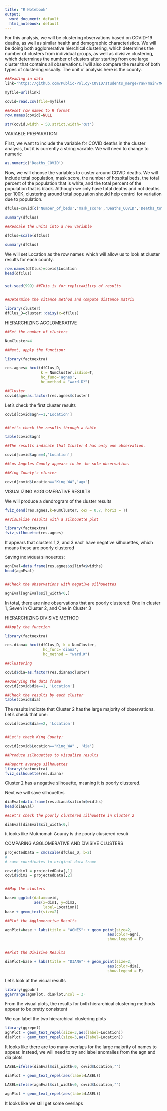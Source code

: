 ---
title: "R Notebook"
output:
  word_document: default
  html_notebook: default
---

 For this analysis, we will be clustering observations based on COVID-19 deaths, as well as similar health and demographic characteristics. We will be doing both agglomerative hierchical clustering, which determines the number of clusters from individual groups, as well as divisive clustering, which determines the number of clusters after starting from one large cluster that contains all observations. I will also compare the results of both types of clustering visually. The unit of analysis here is the county. 

```{r}
##Reading in data
link='https://github.com/Public-Policy-COVID/students_merge/raw/main/Merged_data.csv'

myfile=url(link)

covid=read.csv(file=myfile)

##Reset row names to R format
row.names(covid)=NULL

str(covid,width = 50,strict.width='cut')
```
VARIABLE PREPARATION

First, we want to include the variable for COVID deaths in the cluster analysis, but it is currently a string variable. We will need to change to numeric

```{r}
as.numeric('Deaths_COVID')
```

Now, we will choose the variables to cluster around COVID deaths. We will include total population, mask score, the number of hospital beds, the total percent of the population that is white, and the total percent of the population that is black. Although we only have total deaths and not deaths per 100K, clustering around total population should help control for variation due to population. 

```{r}
dfClus=covid[c('Number_of_beds','mask_score','Deaths_COVID','Deaths_total','Number_of_hospitals', 'black_total_pct','white_total_pct')]

summary(dfClus)

##Rescale the units into a new variable

dfClus=scale(dfClus)

summary(dfClus)
```

We will set Location as the row names, which will allow us to look at cluster results for each county. 
```{r}
row.names(dfClus)=covid$Location
head(dfClus)


set.seed(999) ##This is for replicability of results


##Determine the sitance method and compute distance matrix 

library(cluster)
dfClus_D=cluster::daisy(x=dfClus)

```

HIERARCHIZING AGGLOMERATIVE

```{r}
##Set the number of clusters

NumCluster=4

##Next, apply the function:

library(factoextra)

res.agnes= hcut(dfClus_D, 
                k = NumCluster,isdiss=T,
                hc_func='agnes',
                hc_method = "ward.D2")

##Cluster
covid$agn=as.factor(res.agnes$cluster)
```
Let's check the first cluster results
```{r}
covid[covid$agn==1,'Location']


##Let's check the results through a table

table(covid$agn)

##The results indicate that Cluster 4 has only one observation. 

covid[covid$agn==4,'Location']

##Los Angeles County appears to be the sole observation.

##King County's cluster

covid[covid$Location=="King_WA",'agn']
```

VISUALIZING AGGLOMERATIVE RESULTS

We will produce a dendrogram of the cluster results

```{r}
fviz_dend(res.agnes,k=NumCluster, cex = 0.7, horiz = T)

##Visualize results with a silhouette plot

library(factoextra)
fviz_silhouette(res.agnes)
```
It appears that clusters 1,2, and 3 each have negative silhouettes, which means these are poorly clustered


Saving individual silhouettes:
```{r}
agnEval=data.frame(res.agnes$silinfo$widths)
head(agnEval)


##Check the observations with negative silhouettes

agnEval[agnEval$sil_width<0,]
```
In total, there are nine observations that are poorly clustered: One in cluster 1, Seven in Cluster 2, and One in Cluster 3

HIERARCHIZING DIVISIVE METHOD

```{r}
##Apply the function

library(factoextra)

res.diana= hcut(dfClus_D, k = NumCluster,
                 hc_func='diana',
                 hc_method = "ward.D")

##Clustering 

covid$dia=as.factor(res.diana$cluster)

##Querying the data frame
covid[covid$dia==1, 'Location']

##Check the results by each cluster:
table(covid$dia)
```

The results indicate that Cluster 2 has the large majority of observations. Let's check that one:

```{r}
covid[covid$dia==2, 'Location']


##Let's check King County:

covid[covid$Location=="King_WA" , 'dia']
```

```{r}
##Produce silhouettes to visualize results

##Report average silhouettes
library(factoextra)
fviz_silhouette(res.diana)
```
Cluster 2 has a negative silhouette, meaning it is poorly clustered. 

Next we will save silhouettes

```{r}
diaEval=data.frame(res.diana$silinfo$widths)
head(diaEval)

##Let's check the poorly clustered silhouette in Cluster 2

diaEval[diaEval$sil_width<0,]
```
It looks like Multnomah County is the poorly clustered result



COMPARING AGGLOMERATIVE AND DIVISIVE CLUSTERS


```{r}
projectedData = cmdscale(dfClus_D, k=2)
#
# save coordinates to original data frame

covid$dim1 = projectedData[,1]
covid$dim2 = projectedData[,2]


##Map the clusters

base= ggplot(data=covid,
             aes(x=dim1, y=dim2,
                 label=Location)) 
base + geom_text(size=2)

##Plot the Agglomerative Results

agnPlot=base + labs(title = "AGNES") + geom_point(size=2,
                                              aes(color=agn),
                                              show.legend = F) 


##Plot the Divisive Results

diaPlot=base + labs(title = "DIANA") + geom_point(size=2,
                                              aes(color=dia),
                                              show.legend = F) 

```
Let's look at the visual results

```{r}
library(ggpubr)
ggarrange(agnPlot, diaPlot,ncol = 3)
```

From the visual plots, the results for both hierarchical clustering methods appear to be pretty consistent

We can label the two hierarchical clustering plots
```{r}
library(ggrepel)
agnPlot + geom_text_repel(size=3,aes(label=Location))
diaPlot + geom_text_repel(size=3,aes(label=Location))
```

It looks like there are too many overlaps for the large majority of names to appear. Instead, we will need to try and label anomalies from the agn and dia plots



```{r}

LABEL=ifelse(diaEval$sil_width<0, covid$Location,"")

diaPlot + geom_text_repel(aes(label=LABEL))

LABEL=ifelse(agnEval$sil_width<0, covid$Location,"")

agnPlot + geom_text_repel(aes(label=LABEL))
```

It looks like we still get some overlaps